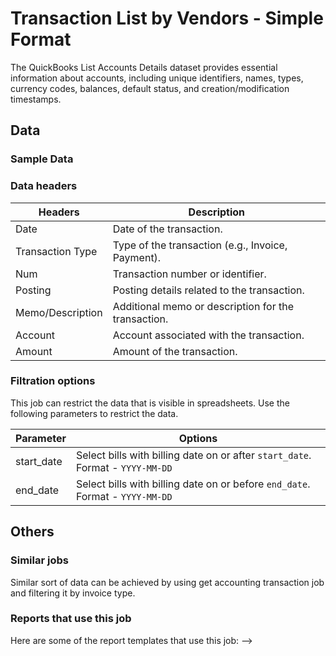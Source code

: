 #  Transaction List by Vendors - Simple Format


The QuickBooks List Accounts Details dataset provides essential information about accounts, including unique identifiers, names, types, currency codes, balances, default status, and creation/modification timestamps.

<AddJob
  template="gsheet_quickbooks_simple_get_transaction_list_by_vendors"
/>


## Data

### Sample Data

<Gsheet
  src="https://docs.google.com/spreadsheets/d/1KWa16ZCTRUdIF7LXFQzgCaBXEze4fpGWaV77tc8Q_Y8/edit#gid=1633060030"
/>



### Data headers

| Headers                      | Description                                                        |
|------------------------------|--------------------------------------------------------------------|
| Date                | Date of the transaction.                         |
| Transaction Type    | Type of the transaction (e.g., Invoice, Payment).|
| Num                 | Transaction number or identifier.               |
| Posting             | Posting details related to the transaction.     |
| Memo/Description   | Additional memo or description for the transaction. |
| Account             | Account associated with the transaction.        |
| Amount              | Amount of the transaction.                       |

###  Filtration options

This job can restrict the data that is visible in spreadsheets. Use the following parameters to restrict the data.

| Parameter     | Options                                                                           |
|---------------|-----------------------------------------------------------------------------------|
| start_date    | Select bills with billing date on or after `start_date`. Format - `YYYY-MM-DD`    |
| end_date      | Select bills with billing date on or before `end_date`. Format - `YYYY-MM-DD`     |

## Others

### Similar jobs

Similar sort of data can be achieved by using get accounting transaction job and filtering it by invoice type. 

### Reports that use this job

Here are some of the report templates that use this job: 
-->